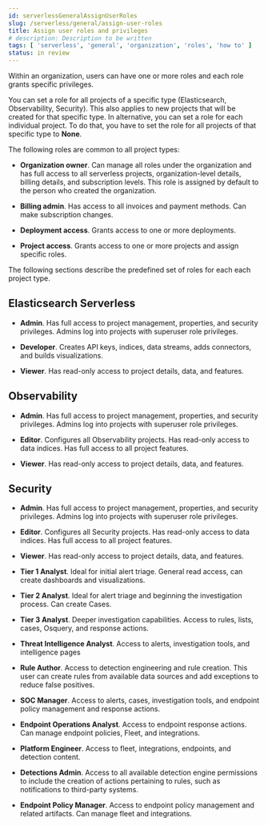 ```yaml
---
id: serverlessGeneralAssignUserRoles
slug: /serverless/general/assign-user-roles
title: Assign user roles and privileges
# description: Description to be written
tags: [ 'serverless', 'general', 'organization', 'roles', 'how to' ]
status: in review
---
```


<DocBadge template="technical preview" />
Within an organization, users can have one or more roles and each role grants specific privileges. 

You can set a role for all projects of a specific type (Elasticsearch, Observability, Security). This also applies to new projects that will be created for that specific type.
In alternative, you can set a role for each individual project. To do that, you have to set the role for all projects of that specific type to **None**.

<DocImage size="l" url="images/individual-role.png" alt="Individual role" />

The following roles are common to all project types:

- **Organization owner**. Can manage all roles under the organization and has full access to all serverless projects, organization-level details, billing details, and subscription levels. This role is assigned by default to the person who created the organization. 

- **Billing admin**. Has access to all invoices and payment methods. Can make subscription changes.

- **Deployment access**. Grants access to one or more deployments.

- **Project access**. Grants access to one or more projects and assign specific roles.

The following sections describe the predefined set of roles for each each project type. 

## Elasticsearch Serverless

- **Admin**. Has full access to project management, properties, and security privileges. Admins log into projects with superuser role privileges. 

- **Developer**. Creates API keys, indices, data streams, adds connectors, and builds visualizations.

- **Viewer**. Has read-only access to project details, data, and features.

## Observability

- **Admin**. Has full access to project management, properties, and security privileges. Admins log into projects with superuser role privileges. 

- **Editor**. Configures all Observability projects. Has read-only access to data indices. Has full access to all project features.

- **Viewer**. Has read-only access to project details, data, and features.

## Security

- **Admin**. Has full access to project management, properties, and security privileges. Admins log into projects with superuser role privileges. 

- **Editor**. Configures all Security projects. Has read-only access to data indices. Has full access to all project features.

- **Viewer**. Has read-only access to project details, data, and features.

- **Tier 1 Analyst**. Ideal for initial alert triage. General read access, can create dashboards and visualizations.

- **Tier 2 Analyst**. Ideal for alert triage and beginning the investigation process. Can create Cases.

- **Tier 3 Analyst**. Deeper investigation capabilities. Access to rules, lists, cases, Osquery, and response actions.

- **Threat Intelligence Analyst**. Access to alerts, investigation tools, and intelligence pages

- **Rule Author**. Access to detection engineering and rule creation. This user can create rules from available data sources and add exceptions to reduce false positives.

- **SOC Manager**. Access to alerts, cases, investigation tools, and endpoint policy management and response actions.

- **Endpoint Operations Analyst**. Access to endpoint response actions. Can manage endpoint policies, Fleet, and integrations.

- **Platform Engineer**. Access to fleet, integrations, endpoints, and detection content.

- **Detections Admin**. Access to all available detection engine permissions to include the creation of actions pertaining to rules, such as notifications to third-party systems.

- **Endpoint Policy Manager**. Access to endpoint policy management and related artifacts. Can manage fleet and integrations.
